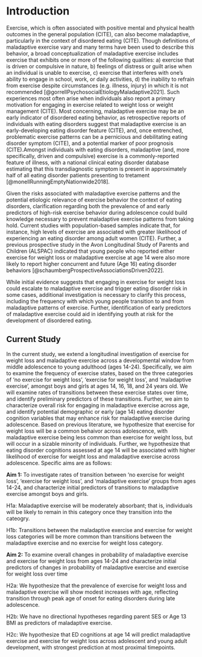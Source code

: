 # Introduction

Exercise, which is often associated with positive mental and physical health outcomes in the general population (CITE), can also become maladaptive, particularly in the context of disordered eating (CITE). Though definitions of maladaptive exercise vary and many terms have been used to describe this behavior, a broad conceptualization of maladaptive exercise includes exercise that exhibits one or more of the following qualities: a) exercise that is driven or compulsive in nature, b) feelings of distress or guilt arise when an individual is unable to exercise, c) exercise that interferes with one's ability to engage in school, work, or daily activities, d) the inability to refrain from exercise despite circumstances (e.g. illness, injury) in which it is not recommended [@gorrellPsychosocialEtiologyMaladaptive2021]. Such experiences most often arise when individuals also report a primary motivation for engaging in exercise related to weight loss or weight management (CITE). Most concerning, maladaptive exercise may be an early indicator of disordered eating behavior, as retrospective reports of individuals with eating disorders suggest that maladaptive exercise is an early-developing eating disorder feature (CITE), and, once entrenched, problematic exercise patterns can be a pernicious and debilitating eating disorder symptom (CITE), and a potential marker of poor prognosis (CITE).Amongst individuals with eating disorders, maladaptive (and, more specifically, driven and compulsive) exercise is a commonly-reported feature of illness, with a national clinical eating disorder database estimating that this transdiagnostic symptom is present in approximately half of all eating disorder patients presenting to tretament [@monellRunningEmptyNationwide2018].

Given the risks associated with maladaptive exercise patterns and the potential etiologic relevance of exercise behavior the context of eating disorders, clarification regarding both the prevalence of and early predictors of high-risk exercise behavior during adolescence could build knowledge necessary to prevent maladaptive exercise patterns from taking hold. Current studies with population-based samples indicate that, for instance, high levels of exercise are associated with greater likelihood of experiencing an eating disorder among adult women (CITE). Further, a previous prospective study in the Avon Longitudinal Study of Parents and Children (ALSPAC) indicated that young people who reported either exercise for weight loss or maladaptive exercise at age 14 were also more likely to report higher concurrent and future (Age 16) eating disorder behaviors [@schaumbergProspectiveAssociationsDriven2022].

While initial evidence suggests that engaging in exercise for weight loss could escalate to maladaptive exercise and trigger eating disorder risk in some cases, additional investigation is necessary to clarify this process, including the frequency with which young people transition to and from maladaptive patterns of exercise. Further, identification of early predictors of maladaptive exercise could aid in identifying youth at risk for the development of disordered eating.

## Current Study

In the current study, we extend a longitudinal investigation of exercise for weight loss and maladaptive exercise across a developmental window from middle adolescence to young adulthood (ages 14-24). Specifically, we aim to examine the frequency of exercise states, based on the three categories of 'no exercise for weight loss', 'exercise for weight loss', and 'maladaptive exercise', amongst boys and girls at ages 14, 16, 18, and 24 years old. We will examine rates of transitions between these exercise states over time, and identify preliminary predictors of these transitions. Further, we aim to characterize overall risk for engaging in maladaptive exercise across age, and identify potential demographic or early (age 14) eating disorder cognition variables that may enhance risk for maladaptive exercise during adolescence. Based on previous literature, we hypothesize that exercise for weight loss will be a common behaivor across adolescence, with maladaptive exercise being less common than exercise for weight loss, but will occur in a sizable minority of individuals. Further, we hypothesize that eating disorder cognitions assessed at age 14 will be associated with higher likelihood of exercise for weight loss and maladaptive exercise across adolescence. Specific aims are as follows:

**Aim 1:** To investigate rates of transition between 'no exercise for weight loss', 'exercise for weight loss', and 'maladaptive exercise' groups from ages 14-24, and characterize initial predictors of transitions to maladaptive exercise amongst boys and girls.

H1a: Maladaptive exercise will be moderately absorbant; that is, individuals will be likely to remain in this category once they transition into the cateogry.

H1b: Transitions between the maladaptive exercise and exercise for weight loss categories will be more common than transitions between the maladaptive exercise and no exercise for weight loss category.

**Aim 2:** To examine overall changes in probability of maladaptive exercise and exercise for weight loss from ages 14-24 and characterize initial predictors of changes in probability of maladaptive exercise and exercise for weight loss over time

H2a: We hypothesize that the prevalence of exercise for weight loss and maladaptive exercise will show modest increases with age, reflecting transition through peak age of onset for eating disorders during late adolescence.

H2b: We have no directional hypotheses regarding parent SES or Age 13 BMI as predictors of maladaptive exercise. 

H2c: We hypothesize that ED cognitions at age 14 will predict maladaptive exercise and exercise for weight loss across adolescent and young adult development, with strongest prediction at most proximal timepoints.

